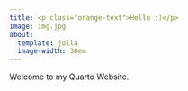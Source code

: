 ```yaml
---
title: <p class="orange-text">Hello :)</p>
image: img.jpg
about:
  template: jolla
  image-width: 30em
---
```


Welcome to my Quarto Website.
